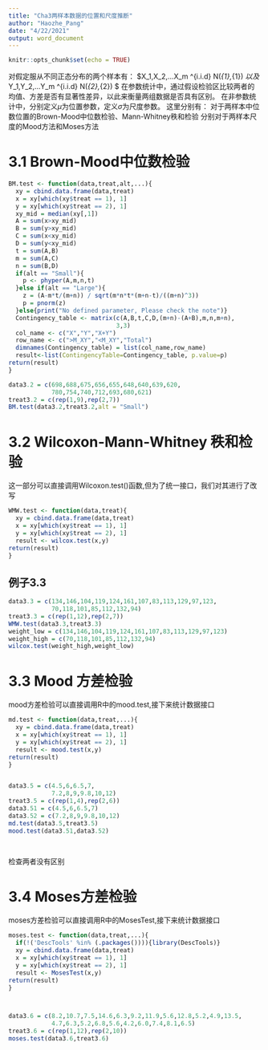 ```yaml
---
title: "Cha3两样本数据的位置和尺度推断"
author: "Haozhe_Pang"
date: "4/22/2021"
output: word_document
---
```


```r
knitr::opts_chunk$set(echo = TRUE)
```



对假定服从不同正态分布的两个样本有：
$X_1,X_2,...X_m \sim^{i.i.d} N(\mu_{1},\sigma_{1}) $以及
$Y_1,Y_2,...Y_m \sim^{i.i.d} N(\mu_{2},\sigma_{2}) $
在参数统计中，通过假设检验区比较两者的均值、方差是否有显著性差异，以此来衡量两组数据是否具有区别。
在非参数统计中，分别定义$\mu$为位置参数，定义$\sigma$为尺度参数。
这里分别有： 
对于两样本中位数位置的Brown-Mood中位数检验、Mann-Whitney秩和检验
分别对于两样本尺度的Mood方法和Moses方法


# 3.1 Brown-Mood中位数检验
```r
BM.test <- function(data,treat,alt,...){
  xy = cbind.data.frame(data,treat)
  x = xy[which(xy$treat == 1), 1]
  y = xy[which(xy$treat == 2), 1]
  xy_mid = median(xy[,1])
  A = sum(x>xy_mid)
  B = sum(y>xy_mid)
  C = sum(x<xy_mid)
  D = sum(y<xy_mid)
  t = sum(A,B)
  m = sum(A,C)
  n = sum(B,D)
  if(alt == "Small"){
    p <- phyper(A,m,n,t)
  }else if(alt == "Large"){
    z = (A-m*t/(m+n)) / sqrt(m*n*t*(m+n-t)/((m+n)^3))
    p = pnorm(z)
  }else{print("No defined parameter, Please check the note")}
  Contingency_table <- matrix(c(A,B,t,C,D,(m+n)-(A+B),m,n,m+n),
                              3,3)
  col_name <- c("X","Y","X+Y")
  row_name <- c(">M_XY","<M_XY","Total")
  dimnames(Contingency_table) = list(col_name,row_name)
  result<-list(ContingencyTable=Contingency_table, p.value=p)
return(result)
}


```

```r
data3.2 = c(698,688,675,656,655,648,640,639,620,
            780,754,740,712,693,680,621) 
treat3.2 = c(rep(1,9),rep(2,7))
BM.test(data3.2,treat3.2,alt = "Small")


```

# 3.2 Wilcoxon-Mann-Whitney 秩和检验
这一部分可以直接调用Wilcoxon.test()函数,但为了统一接口，我们对其进行了改写
```r
WMW.test <- function(data,treat){
  xy = cbind.data.frame(data,treat)
  x = xy[which(xy$treat == 1), 1]
  y = xy[which(xy$treat == 2), 1]
  result <- wilcox.test(x,y)
return(result)
}


```

## 例子3.3
```r
data3.3 = c(134,146,104,119,124,161,107,83,113,129,97,123,
            70,118,101,85,112,132,94)
treat3.3 = c(rep(1,12),rep(2,7))
WMW.test(data3.3,treat3.3)
weight_low = c(134,146,104,119,124,161,107,83,113,129,97,123)
weight_high = c(70,118,101,85,112,132,94)
wilcox.test(weight_high,weight_low)
```
# 3.3 Mood 方差检验
mood方差检验可以直接调用R中的mood.test,接下来统计数据接口
```r
md.test <- function(data,treat,...){
  xy = cbind.data.frame(data,treat)
  x = xy[which(xy$treat == 1), 1]
  y = xy[which(xy$treat == 2), 1]
  result <- mood.test(x,y)
return(result)
} 



```

```r
data3.5 = c(4.5,6,6.5,7,
            7.2,8,9,9.8,10,12)
treat3.5 = c(rep(1,4),rep(2,6))
data3.51 = c(4.5,6,6.5,7)
data3.52 = c(7.2,8,9,9.8,10,12)
md.test(data3.5,treat3.5)
mood.test(data3.51,data3.52)




```
检查两者没有区别


# 3.4 Moses方差检验

moses方差检验可以直接调用R中的MosesTest,接下来统计数据接口
```r
moses.test <- function(data,treat,...){
  if(!('DescTools' %in% (.packages()))){library(DescTools)}
  xy = cbind.data.frame(data,treat)
  x = xy[which(xy$treat == 1), 1]
  y = xy[which(xy$treat == 2), 1]
  result <- MosesTest(x,y)
return(result)
} 




```

```r
data3.6 = c(8.2,10.7,7.5,14.6,6.3,9.2,11.9,5.6,12.8,5.2,4.9,13.5,
            4.7,6.3,5.2,6.8,5.6,4.2,6.0,7.4,8.1,6.5)
treat3.6 = c(rep(1,12),rep(2,10))
moses.test(data3.6,treat3.6)


```


















